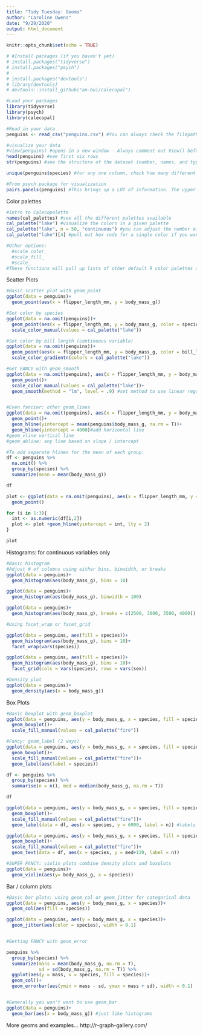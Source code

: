 ---
title: "Tidy Tuesday: Geoms"
author: "Caroline Owens"
date: "9/29/2020"
output: html_document
---

```{r setup, include=FALSE}
knitr::opts_chunk$set(echo = TRUE)
```

```{r Packages and data, message=FALSE}
# #Install packages (if you haven't yet)
# install.packages("tidyverse")
# install.packages("psych")
# 
# install.packages("devtools")
# library(devtools)
# devtools::install_github("an-bui/calecopal")

#Load your packages
library(tidyverse)
library(psych)
library(calecopal)

#Read in your data
penguins <- read_csv("penguins.csv") #You can always check the filepath by using the import button in the Files pane of Rstudio

#visualize your data
#View(penguins) #opens in a new window - Always comment out View() before knitting your document
head(penguins) #see first six rows
str(penguins) #see the structure of the dataset (number, names, and type of columns)

unique(penguins$species) #for any one column, check how many different values there are + what the values are

#From psych package for visualization
pairs.panels(penguins) #This brings up a LOT of information. The upper diagonal panel is pairwise correlation coefficient values; the bottom diagonal panel is scatterplots (with loess best fit lines in red, you can ignore these or specify linear fits with method = lm), and the blue plots along the diagonal are histograms with density plots. 
```

Color palettes
```{r Color palettes}

#Intro to Calecopalette
names(cal_palettes) #see all the different palettes available
cal_palette("lake") #visualize the colors in a given palette
cal_palette("lake", n = 50, "continuous") #you can adjust the number of colors and type (cont or discrete)
cal_palette("lake")[4] #pull out hex code for a single color if you want to use them individually

#Other options:
  #scale_color_
  #scale_fill_
  #scale_
#These functions will pull up lists of other default R color palettes and options
```

Scatter Plots

```{r Scatterplots and lines}
#Basic scatter plot with geom_point
ggplot(data = penguins)+
  geom_point(aes(x = flipper_length_mm, y = body_mass_g))

#Set color by species
ggplot(data = na.omit(penguins))+
  geom_point(aes(x = flipper_length_mm, y = body_mass_g, color = species))+
  scale_color_manual(values = cal_palette("lake"))

#Set color by bill length (continuous variable)
ggplot(data = na.omit(penguins))+
  geom_point(aes(x = flipper_length_mm, y = body_mass_g, color = bill_length_mm))+
  scale_color_gradientn(colors = cal_palette("lake"))

#Get FANCY with geom_smooth
ggplot(data = na.omit(penguins), aes(x = flipper_length_mm, y = body_mass_g, color = species))+
  geom_point()+
  scale_color_manual(values = cal_palette("lake"))+
  geom_smooth(method = "lm", level = .9) #set method to use linear regression fits (default loess); set level to specify confidence interval (default 95%); use se = F to not plot a confidence interval


#Even fancier: other geom_lines
ggplot(data = na.omit(penguins), aes(x = flipper_length_mm, y = body_mass_g, color = species))+
  geom_point()+
  geom_hline(yintercept = mean(penguins$body_mass_g, na.rm = T))+
  geom_hline(yintercept = 4000)#add horizontal line 
#geom_vline vertical line
#geom_abline: any line based on slope / intercept

#To add separate hlines for the mean of each group:
df <- penguins %>% 
  na.omit() %>% 
  group_by(species) %>% 
  summarize(mean = mean(body_mass_g))

df

plot <- ggplot(data = na.omit(penguins), aes(x = flipper_length_mm, y = body_mass_g, color = species))+
  geom_point()

for (i in 1:3){
  int <- as.numeric(df[i,2])
  plot <- plot +geom_hline(yintercept = int, lty = 2)
}

plot
```

Histograms: for continuous variables only
```{r Histograms}
#Basic histogram
#Adjust # of columns using either bins, binwidth, or breaks
ggplot(data = penguins)+
  geom_histogram(aes(body_mass_g), bins = 10)

ggplot(data = penguins)+
  geom_histogram(aes(body_mass_g), binwidth = 100)

ggplot(data = penguins)+
  geom_histogram(aes(body_mass_g), breaks = c(2500, 3000, 3500, 4000))

#Using facet_wrap or facet_grid

ggplot(data = penguins, aes(fill = species))+
  geom_histogram(aes(body_mass_g), bins = 10)+
  facet_wrap(vars(species))

ggplot(data = penguins, aes(fill = species))+
  geom_histogram(aes(body_mass_g), bins = 10)+
  facet_grid(cols = vars(species), rows = vars(sex))

#Density plot
ggplot(data = penguins)+
  geom_density(aes(x = body_mass_g))


```
Box Plots
```{r Boxplots and labels}
#Basic boxplot with geom_boxplot
ggplot(data = penguins, aes(y = body_mass_g, x = species, fill = species))+
  geom_boxplot()+
  scale_fill_manual(values = cal_palette("fire"))

#Fancy: geom_label (2 ways)
ggplot(data = penguins, aes(y = body_mass_g, x = species, fill = species))+
  geom_boxplot()+
  scale_fill_manual(values = cal_palette("fire"))+
  geom_label(aes(label = species))

df <- penguins %>% 
  group_by(species) %>% 
  summarise(n = n(), med = median(body_mass_g, na.rm = T))

df

ggplot(data = penguins, aes(y = body_mass_g, x = species, fill = species))+
  geom_boxplot()+
  scale_fill_manual(values = cal_palette("fire"))+
  geom_label(data = df, aes(x = species, y = 6000, label = n)) #labels at a given y position

ggplot(data = penguins, aes(y = body_mass_g, x = species, fill = species))+
  geom_boxplot()+
  scale_fill_manual(values = cal_palette("fire"))+
  geom_text(data = df, aes(x = species, y = med+120, label = n))

#SUPER FANCY: violin plots combine density plots and boxplots
ggplot(data = penguins)+
  geom_violin(aes(y= body_mass_g, x = species))

```



Bar / column plots
```{r Barplots and error bars}
#Basic bar plots: using geom_col or geom_jitter for categorical data
ggplot(data = penguins, aes(y = body_mass_g, x = species))+
  geom_col(aes(fill = species))

ggplot(data = penguins, aes(y = body_mass_g, x = species))+
  geom_jitter(aes(color = species), width = 0.1)


#Getting FANCY with geom_error

penguins %>% 
  group_by(species) %>% 
  summarize(mass = mean(body_mass_g, na.rm = T),
            sd = sd(body_mass_g, na.rm = T)) %>% 
  ggplot(aes(y = mass, x = species, fill = species))+
  geom_col()+
  geom_errorbar(aes(ymin = mass - sd, ymax = mass + sd), width = 0.1)


#Generally you won't want to use geom_bar
ggplot(data = penguins)+
  geom_bar(aes(x = body_mass_g)) #just like histograms

```

More geoms and examples...
http://r-graph-gallery.com/